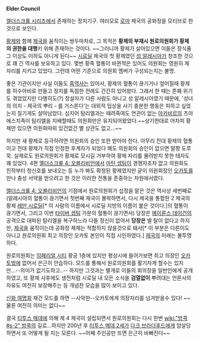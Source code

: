 '''Elder Council'''

[[엘더스크롤 시리즈]]에서 존재하는 정치기구. 여러모로 [[로마]] 제국의 공화정을 모티브로 한 것으로 보인다. 

[[황제]]와 함께 [[제국(엘더스크롤 시리즈)|제국]]을 움직이는 쌍두마차로, 그 목적은 '''황제의 부재시 원로의원회가 황제의 권한을 대행'''키 위해 존재하는 것이다. ~~그러니까 황제가 살아있으면 이들은 장식품 그 이상도 이하도 아니게 된다~~ [[시로딜]] 제국의 첫 황제였던 [[성 알레시아]]가 창조한 것으로 꽤 긴 역사를 보유하고 있다. 몇번 황족 혈통이 바뀐적은 있어도 의원회는 영원히 제 자리를 지키고 있었다. 그런데 어떤 기준으로 의원회 멤버가 구성되는지는 불명. 

좋은 기관이지만 사실 이들도 [[흑역사]]는 있어서, 황제의 혈통이 끊기거나 엎어질때 황제를 허수아비로 만들고 정치를 독점한 전례도 간간히 있어왔다. 그래서 한 때는 존폐 위기도 겪었었지만 다행히도(?) 창설자가 다른 사람도 아니고 성 알레시아였기 때문에, '성녀의 의지 - 제국의 뿌리 - 를 거스른다'는 대외적 밉상을 사기 충분한 행동은 피하고 싶었는지 질기게도 살아남았다. 심지어 탐리엘과는 때려죽여도 연관이 없는 [[아카비르]]의 츠아에스치족이 탐리엘을 지배할때도 의원회만은 유지되어왔었다.~~상기한대로 어차피 황제만 있으면 의원회따위 있건없건 별 상관도 없고...~~

하지만 새 황제로 등극하려면 의원회의 승인 또한 받아야 한다. 아무리 전대 황제의 혈통이고 전대 황제가 직접 인정한 후계자가 되었다 해도 의원회의 승인이 없으면 말짱 도루묵. 실제로도 원로의원회가 황제로 모시길 거부하여 황제 자리를 물려받지 못한 태자도 꽤 있었다. 4편 [[엘더스크롤 4: 오블리비언]]에서 [[마틴 셉팀]]이 경쟁자조차 없고 의원회도 진작부터 청신호를 보내오는 등 누가 봐도 확정된 황제였지만 굳이 의원회장인 [[오카토]]를 만나 충성 서약을 받으려고 한 것은 이러한 전통을 존중하는 차원에서였다.

[[엘더스크롤 4: 오블리비언]]의 기점에서 원로의원회가 섭정을 맡은 것은 역사상 세번째로(알레시아의 혈통이 끊기면서 첫번째 제국이 몰락하면서, 다시 제국을 통합한 2 제국의 황제 [[레만 시로딜]][* 이 사람의 이름에서 시로딜 지방의 이름이 붙은 것이다.]의 혈통이 끊기면서, 그리고 이번 [[타이버 셉팀]] 가문의 혈통이 끊기면서) 당장은 [[메이룬스 데이건]]의 공격으로 대파된 탐리엘을 복구하느라 다들 정신이 없어서 '''당장은''' 별 탈이 없다고 하지만, [[제국(엘더스크롤 시리즈)|제국]]을 움직이는데 공화정 체제는 적합하지 않을것으로 돼서[* 이 부분은 다른이도 아니고 원로의원회 최고 의장인 오카토 본인이 직접 시인하였다.] [[제국(엘더스크롤 시리즈)|제국]]의 미래는 불투명하다. 

원로의원회는 [[임페리얼 시티]] 황궁 1층에 있지만 평상시에 들어가보면 최고 의장인 [[오카토]]밖에 없어서 은근히 안습하다. 모드를 통해서 원로의원회를 활기차게 할수는 있지만...--의미가 없기도하고..-- 하지만 그것과는 별개로 이들의 회의장을 일반인에게 공개하였고, 또 황제 사후에도 생전처럼 시로딜 내 모든 소식을 '''검열없이''' 뿌려대는 언론사의 자유도 여전히 보장해주는 등 개념찬 모습을 많이 보이고 있다.

[[신화 여명회]] 재건 모드를 하면 --사악한--오카토에게 의장자리를 넘겨받을수 있다! ~~물론 여전히 의미는 없다~~

결국 [[티투스 메데]]에 의해 제 4 제국이 설립되면서 원로의원회는 다시 한번 [[wiki:"방콕#s-2" 방콕]]의 길로...하지만 200년 후 [[티투스 메데 2세]]가 [[다크 브라더후드]]에게 암살당하면서 또 어떻게 될 지는 모른다. ~~어째 주인공만 뜨면 은근히 바빠진다~~


